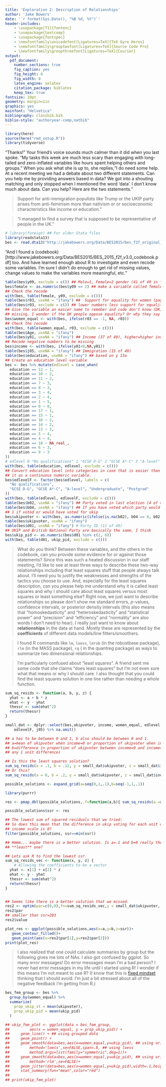 ```yaml
---
title: 'Exploration 2: Description of Relationships'
author: 'Jake Bowers'
date: '`r format(Sys.Date(), "%B %d, %Y")`'
header-includes:
    - \usepackage[T1]{fontenc}
    - \usepackage{textcomp}
    - \usepackage{fontspec}
    - \newfontfamily\unicodefont[Ligatures=TeX]{TeX Gyre Heros}
    - \newfontfamily\grouptwofont[Ligatures=TeX]{Source Code Pro}
    - \newfontfamily\groupthreefont[Ligatures=TeX]{Courier}
output:
  pdf_document:
    number_sections: true
    fig_caption: yes
    fig_height: 8
    fig_width: 8
    latex_engine: xelatex
    citation_package: biblatex
    keep_tex: true
fontsize: 10pt
geometry: margin=1in
graphics: yes
mainfont: "Helvetica"
bibliography: classbib.bib
biblio-style: "authoryear-comp,natbib"
---
```


<!-- Make this document using library(rmarkdown); render("exploration2.Rmd") -->
\input{mytexsymbols}

```r
library(here)
source(here("rmd_setup.R"))
library(tidyverse)
```

"Thanks!" Your friend's voice sounds much calmer than it did when you last
spoke. "My tasks this week are much less scary than engaging with long-tailed
and zero-inflated variables like hours spent helping others and groups." When
you ask what she is up to, she replies,"I do need some help. At a recent
meeting we had a debate about two different statements. Can you help me by
providing answers based in data? We got into a shouting matching and only
stopped when I mentioned the word 'data'. I don't know much
about data. Can you help? Here are the two statements."

> Support for anti-immigration populists like Trump or the UKIP party arises from anti-feminism more than nativism or or socioeconomic characteristics like income or education."

> "I managed to find a survey that is supposed to be representative of people in the UK."

```r
# library(foreign) ## For older Stata files
library(readstata13)
bes <- read.dta13("http://jakebowers.org/Data/BES2015/bes_f2f_original_v3.0.dta", convert.factors = FALSE)
```

"And I found a
(codebook)[http://www.jakebowers.org/Data/BES2015/BES_2015_f2f_v3.0_codebook.pdf]
too. And have learned enough about R to investigate and even recode some variables. I'm sure I didn't do enough to get rid of missing values, change values to make the variables more meaningful, etc."

```r
table(bes$y09, exclude = c()) ## Male=1, Female=2 gender (41 of 49 in footer)
bes$female <- as.numeric(bes$y09 == 2) ## make a variable called female=1 if female and 0 if not
## Check the recode
with(bes, table(female, y09, exclude = c()))
table(bes$r03, useNA = "ifany") ##  Support for equality for women (page 29 of 49), search for "R 3"
table(bes$r03, exclude = c()) ## lower numbers less support for equality for women.
## Give the variable an easier name to remeber and code don't know (DK) answers as
## missing. I wonder if the DK people oppose equality? Or why they say DK?
bes$women_equal <- with(bes, ifelse(r03 == -1, NA, r03))
## Check the recode
with(bes, table(women_equal, r03, exclude = c()))
table(bes$Age, useNA = "ifany")
table(bes$y01, useNA = "ifany") ## Income (37 of 49), higher=higher income bracket
## Recode negative numbers to be missing
bes$income <- with(bes, ifelse(y01<0,NA,y01))
table(bes$j05, useNA = "ifany") ## Immigration (15 of 49)
table(bes$education, useNA = "ifany") ## based on y 13a
## Create an education level variable
bes <- bes %>% mutate(edlevel = case_when(
  education == 12 ~ 1,
  education == 10 ~ 2,
  education == 11 ~ 2,
  education == 7 ~ 3,
  education == 8 ~ 3,
  education == 3 ~ 4,
  education == 2 ~ 4,
  education == 1 ~ 5,
  education == 0 ~ 0,
  education == 17 ~ 1,
  education == 15 ~ 1,
  education == 16 ~ 2,
  education == 14 ~ 2,
  education == 13 ~ 3,
  education == 5 ~ 4,
  education == 4 ~ 4,
  education == 18 ~ NA_real_,
  education == 6 ~ 3,
  education == 9 ~ 3
))
# edlevel 0 "No qualifications" 1 "GCSE D-G" 2 "GCSE A*-C" 3 "A-level" 4 "Undergraduate" 5 "Postgrad" 6"other"
with(bes, table(education, edlevel, exclude = c()))
## Convert education level into categories in case that is easier than treating
## it as a continuous numeric variable.
bes$edlevelF <- factor(bes$edlevel, labels = c(
  "No qualifications",
  "GCSE D-G", "GCSE A*-C", "A-level", "Undergraduate", "Postgrad"
))
with(bes, table(edlevel, edlevelF, exclude = c()))
table(bes$b02, useNA = "ifany") ## Party voted in last election (4 of 49)
table(bes$b04, useNA = "ifany") ## If you have voted which party would you have voted for
## 1 if voted or would have voted for ukip
bes$ukipvoter <- with(bes, as.numeric(ifelse(is.na(b02), b04 == 8, b02 == 7)))
table(bes$ukipvoter, useNA = "ifany")
table(bes$d01, useNA = "ifany") # Party ID (11 of 49)
## UKIP and British National Party are basically the same, I think
bes$ukip_pid <- as.numeric(bes$d01 %in% c(2, 8))
with(bes, table(d01, ukip_pid, exclude = c()))
```

> What do you think? Between these variables, and the others in the codebook,
can you provide some evidence for or against those statements? Since this was
such a heated discussion in our staff meeting, I'd like to see at least three
ways to describe these two-way relationships including that least squares stuff that
people always talk about. I'll need you to justify the weaknesses and
strengths of the tactics you choose to use. And, especially for the least
squares description, can you please help me understand why it is called least
squares and why I should care about least squares versus most squares or least
something else?  Right now, we just want to describe relationships so please
don't show me standard errors, $p$-values, confidence intervals, or posterior
density intervals (this also means that "homoskedasticity" and
"heteroskedasticity" and "statistical power" and "precision" and "efficiency"
and "normality" are also words I don't need to hear). I really just want to know
about **relationships** in the data at hand. Mostly these are represented by the
**coefficients** of different data models/line fitters/smoothers.

> I found R commands like `lm`, `loess`, `lmrob` (in the robustbase package),
> `rlm` (in the MASS package),
`rq` ( in the quantreg package) as ways to summarize two dimensional
relationships.

> I'm particularly confused about "least squares". A friend sent me some code
> that she claims "does least squares" but I'm not even sure what that means or
> why I should care. I also thought that you could find the least squares
> solution in one line rather than needing a whole function. 


```r
sum_sq_resids <- function(a, b, y, z) {
  yhat <- a + b * z
  ehat <- y - yhat
  thessr <- sum(ehat^2)
  return(thessr)
}

small_dat <- dplyr::select(bes,ukipvoter, income, women_equal, edlevel,
    edlevelF, j05) %>% na.omit()

## a has to be between 0 and 1, b also should be between 0 and 1.
## a=mean of ukipvoter when income=0 or proportion of ukipvoter when income=0
## b=difference in proportion of ukipvoter between income=0 and income=1. (or
## any 1 unit difference)

## Is this the least squares solution?
sum_sq_resids(a = .1, b = .12, y = small_dat$ukipvoter, z = small_dat$income)
## Or this?
sum_sq_resids(a = 0, b = .2, y = small_dat$ukipvoter, z = small_dat$income)

possible_solutions <- expand_grid(a=seq(0,1,.1),b=seq(-1,1,.1))

library(purrr)

res <- pmap_dbl(possible_solutions,.f=function(a,b){ sum_sq_resids(a =a, b = b, y = small_dat$ukipvoter, z = small_dat$income) })

possible_solutions$ssr <- res

## The lowest sum of squared residuals that we tried:
## So does this mean that the difference in ukip voting for each unit of the
## income scale is 0?
filter(possible_solutions, ssr==min(ssr))

## Hmmm... maybe there is a better solution. Is a=.1 and b=0 really the
## **least** one?

## Lets ask R to find the lowest ssr.
sum_sq_resids_vec <- function(x, y, z) {
    # Allowing the coefficients to be a vector
  yhat <- x[1] + x[2] * z
  ehat <- y - yhat
  thessr <- sum(ehat^2)
  return(thessr)
}


## Seems like there is a better solution that we missed.
res2 <- optim(par=c(0,0),fn=sum_sq_resids_vec,y = small_dat$ukipvoter, z = small_dat$income)
res2$par
## smaller than ssr=203
res2$value

plot_res <- ggplot(possible_solutions,aes(x=a,y=b,z=ssr))+
   geom_contour_filled()+
   geom_point(aes(x=res2$par[1],y=res2$par[2]))
print(plot_res)

```


> I also realized that one could calculate summaries by group but the following gives me lots of NAs. I also got confused by ggplot. So many error messages!  Do error messages mean I'm a bad person? I never had error messages in my life until I started using R! I wonder if this means I'm not meant to use R? (I know that this is [fixed mindset](https://www.youtube.com/watch?v=KUWn_TJTrnU) thinking that I should avoid. I'm just a bit stressed about all of the negative feedback I'm getting from R.)

```r
bes_fem_group <- bes %>%
  group_by(women_equal) %>%
  summarize(
    prop_ukip_vt = mean(ukipvoter),
    prop_ukip_pid = mean(ukip_pid)
  )

## ukip_fem_plot <- ggplot(data = bes_fem_group,
##         aes(x = women_equal, y = prop_ukip_pid)) +
##     geom_line() + ## using grouped data
##     geom_point() +
##     geom_smooth(data=bes,aes(x=women_equal,y=ukip_pid), ## using orig data
##         method='loess',se=FALSE,span=.8, ## using loess
##         method.args=list(family="symmetric",deg=1))+
##     geom_smooth(data=bes,aes(x=women_equal,y=ukip_pid), ## using orig data
##         method='rlm',se=FALSE)+
##     geom_jitter(data=bes,aes(x=women_equal,y=ukip_pid),width=.1,height=.1)+
##     stat_summary(fun="mean",color="red")
##
## print(ukip_fem_plot)
```

